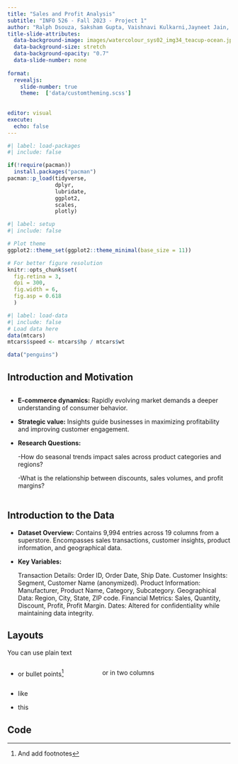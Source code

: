 ```yaml
---
title: "Sales and Profit Analysis"
subtitle: "INFO 526 - Fall 2023 - Project 1"
author: "Ralph Dsouza, Saksham Gupta, Vaishnavi Kulkarni,Jayneet Jain, Mihika Kubadia, Devashree Pawar."	
title-slide-attributes:
  data-background-image: images/watercolour_sys02_img34_teacup-ocean.jpg
  data-background-size: stretch
  data-background-opacity: "0.7"
  data-slide-number: none
  
format:
  revealjs:
    slide-number: true
    theme:  ['data/customtheming.scss']
    
  
editor: visual
execute:
  echo: false
---
```


```r
#| label: load-packages
#| include: false

if(!require(pacman))
  install.packages("pacman")
pacman::p_load(tidyverse,
               dplyr,
               lubridate,
               ggplot2,
               scales,
               plotly)
```

```r
#| label: setup
#| include: false

# Plot theme
ggplot2::theme_set(ggplot2::theme_minimal(base_size = 11))

# For better figure resolution
knitr::opts_chunk$set(
  fig.retina = 3, 
  dpi = 300, 
  fig.width = 6, 
  fig.asp = 0.618 
  )
```

```r
#| label: load-data
#| include: false
# Load data here
data(mtcars)
mtcars$speed <- mtcars$hp / mtcars$wt

data("penguins")
```

## Introduction and Motivation

```r

```

-   **E-commerce dynamics:** Rapidly evolving market demands a deeper understanding of consumer behavior.

-   **Strategic value:** Insights guide businesses in maximizing profitability and improving customer engagement.

-   **Research Questions:**

    -How do seasonal trends impact sales across product categories and regions?

    -What is the relationship between discounts, sales volumes, and profit margins?\
    \

## Introduction to the Data

-   **Dataset Overview:** Contains 9,994 entries across 19 columns from a superstore. Encompasses sales transactions, customer insights, product information, and geographical data.

-   **Key Variables:**

    Transaction Details: Order ID, Order Date, Ship Date. Customer Insights: Segment, Customer Name (anonymized). Product Information: Manufacturer, Product Name, Category, Subcategory. Geographical Data: Region, City, State, ZIP code. Financial Metrics: Sales, Quantity, Discount, Profit, Profit Margin. Dates: Altered for confidentiality while maintaining data integrity.

## Layouts

You can use plain text

::: columns
::: {.column width="40%"}
-   or bullet points[^1]
:::

::: {.column width="60%"}
or in two columns
:::
:::

[^1]: And add footnotes

-   like

-   this

## Code
